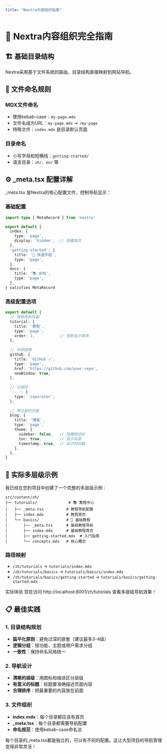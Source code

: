 ```yaml
---
title: "Nextra内容组织指南"
---
```


# 📁 Nextra内容组织完全指南

## 🏗️ 基础目录结构

Nextra采用基于文件系统的路由，目录结构直接映射到网站导航。

## 🎯 文件命名规则

### MDX文件命名
- 使用kebab-case：`my-page.mdx`
- 文件名成为URL：`my-page.mdx` → `/my-page`
- 特殊文件：`index.mdx` 是目录默认页面

### 目录命名
- 小写字母和短横线：`getting-started/`
- 语言目录：`zh/`、`en/` 等

## ⚙️ _meta.tsx 配置详解

_meta.tsx 是Nextra的核心配置文件，控制导航显示：

### 基础配置
```typescript
import type { MetaRecord } from 'nextra'

export default {
  index: {
    type: 'page',
    display: 'hidden',  // 隐藏首页
  },
  'getting-started': {
    title: '🚀 快速开始',
    type: 'page',
  },
  docs: {
    title: '📚 文档',
    type: 'page',
  },
} satisfies MetaRecord
```

### 高级配置选项
```typescript
export default {
  // 带排序的页面
  tutorial: {
    title: '教程',
    type: 'page',
    order: 1,           // 控制显示顺序
  },
  
  // 外部链接
  github: {
    title: 'GitHub ↗',
    type: 'page',
    href: 'https://github.com/your-repo',
    newWindow: true,
  },
  
  // 分隔符
  '---': {
    type: 'separator',
  },
  
  // 带主题的页面
  blog: {
    title: '博客',
    type: 'page',
    theme: {
      sidebar: false,   // 隐藏侧边栏
      toc: true,        // 显示目录
      timestamp: true,  // 显示时间戳
    },
  },
}
```

## 🌳 实际多层级示例

我已经在您的项目中创建了一个完整的多层级示例：

```
src/content/zh/
├── tutorials/              # 📚 教程中心
│   ├── _meta.tsx          # 教程导航配置
│   ├── index.mdx          # 教程首页
│   └── basics/            # 🔰 基础教程
│       ├── _meta.tsx      # 基础教程导航
│       ├── index.mdx      # 基础教程首页
│       ├── getting-started.mdx  # 入门指南
│       └── concepts.mdx   # 核心概念
```

### 路径映射
- `/zh/tutorials` → `tutorials/index.mdx`
- `/zh/tutorials/basics` → `tutorials/basics/index.mdx`
- `/zh/tutorials/basics/getting-started` → `tutorials/basics/getting-started.mdx`

<Alert>
  <AlertTitle>实际体验</AlertTitle>
  <AlertDescription>
    现在访问 http://localhost:8001/zh/tutorials 查看多层级导航效果！
  </AlertDescription>
</Alert>

## 📋 最佳实践

### 1. 目录结构规划
- **扁平化原则**：避免过深的嵌套（建议最多3-4级）
- **逻辑分组**：按功能、主题或用户需求分组
- **一致性**：保持命名风格统一

### 2. 导航设计
- **清晰的层级**：用图标和缩进区分层级
- **有意义的标题**：标题要准确描述页面内容
- **合理排序**：把最重要的内容放在前面

### 3. 文件组织
- **index.mdx**：每个目录都应该有首页
- **_meta.tsx**：每个目录都需要导航配置
- **命名规范**：使用kebab-case命名法

<Alert>
  <AlertDescription>
    每个目录的_meta.tsx都是独立的，可以有不同的配置。这让大型项目的导航管理变得非常灵活！
  </AlertDescription>
</Alert> 